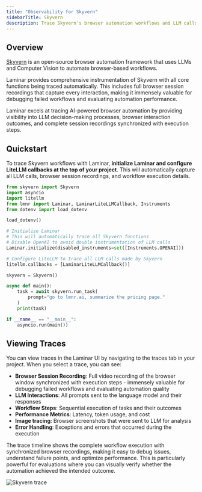 ```yaml
---
title: "Observability for Skyvern"
sidebarTitle: Skyvern
description: Trace Skyvern's browser automation workflows and LLM calls with Laminar
---
```


## Overview

[Skyvern](https://github.com/Skyvern-AI/skyvern) is an open-source browser automation framework that uses LLMs and Computer Vision to automate browser-based workflows.

Laminar provides comprehensive instrumentation of Skyvern with all core functions being traced automatically. This includes full browser session recordings that capture every interaction, making it immensely valuable for debugging failed workflows and evaluating automation performance.

<Note>
  Laminar excels at tracing AI-powered browser automation by providing visibility into LLM decision-making processes, browser interaction outcomes, and complete session recordings synchronized with execution steps.
</Note>

## Quickstart

To trace Skyvern workflows with Laminar, **initialize Laminar and configure LiteLLM callbacks at the top of your project**. This will automatically capture all LLM calls, browser session recordings, and workflow execution details.

```python {3-4} {8-12} {14-15}
from skyvern import Skyvern
import asyncio
import litellm
from lmnr import Laminar, LaminarLiteLLMCallback, Instruments
from dotenv import load_dotenv

load_dotenv()

# Initialize Laminar
# This will automatically trace all Skyvern functions
# Disable OpenAI to avoid double instrumentation of LLM calls
Laminar.initialize(disabled_instruments=set([Instruments.OPENAI]))

# Configure LiteLLM to trace all LLM calls made by Skyvern
litellm.callbacks = [LaminarLiteLLMCallback()]

skyvern = Skyvern()

async def main():
    task = await skyvern.run_task(
        prompt="go to lmnr.ai, summarize the pricing page."
    )
    print(task)

if __name__ == "__main__":
    asyncio.run(main())
```

## Viewing Traces

You can view traces in the Laminar UI by navigating to the traces tab in your project. When you select a trace, you can see:

- **Browser Session Recording**: Full video recording of the browser window synchronized with execution steps - immensely valuable for debugging failed workflows and evaluating automation quality
- **LLM Interactions**: All prompts sent to the language model and their responses
- **Workflow Steps**: Sequential execution of tasks and their outcomes
- **Performance Metrics**: Latency, token usage, and cost
- **Image tracing**: Browser screenshots that were sent to LLM for analysis
- **Error Handling**: Exceptions and errors that occurred during the execution

The trace timeline shows the complete workflow execution with synchronized browser recordings, making it easy to debug issues, understand failure points, and optimize performance. This is particularly powerful for evaluations where you can visually verify whether the automation achieved the intended outcome.

<div style={{ border: '1px solid #2B2B30', borderRadius: '8px', overflow: 'hidden' }}>
  <img src="/images/traces/skyvern.png" alt="Skyvern trace" style={{ margin: '0px' }}/>
</div>